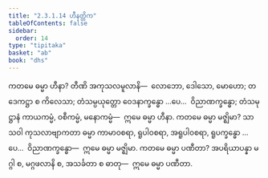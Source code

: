 ```yaml
---
title: "2.3.1.14 ဟီနတ္တိက"
tableOfContents: false
sidebar:
  order: 14
type: "tipitaka"
basket: "ab"
book: "dhs"
---
```



<DynamicBreadcrumb />

<Division number="1032" book="dhs" e="ch" v="29" p="211">

<Paragraph number="1697" book="dhs">
ကတမေ ဓမ္မာ ဟီနာ? တီဏိ အကုသလမူလာနိ—  လောဘော, ဒေါသော, မောဟော; တဒေကဋ္ဌာ စ ကိလေသာ; တံသမ္ပယုတ္တော ဝေဒနာက္ခန္ဓော …ပေ…  ဝိညာဏက္ခန္ဓော; တံသမုဋ္ဌာနံ ကာယကမ္မံ, ဝစီကမ္မံ, မနောကမ္မံ—  ဣမေ ဓမ္မာ ဟီနာ.
</Paragraph>

</Division>
<Division number="1033" book="dhs" e="ch" v="29" p="211">

<Paragraph number="1698" book="dhs">
ကတမေ ဓမ္မာ မဇ္ဈိမာ? သာသဝါ ကုသလာဗျာကတာ ဓမ္မာ ကာမာဝစရာ, ရူပါဝစရာ, အရူပါဝစရာ, ရူပက္ခန္ဓော …ပေ…  ဝိညာဏက္ခန္ဓော—  ဣမေ ဓမ္မာ မဇ္ဈိမာ.
</Paragraph>

</Division>
<Division number="1034" book="dhs" e="ch" v="29" p="211">

<Paragraph number="1699" book="dhs">
ကတမေ ဓမ္မာ ပဏီတာ? အပရိယာပန္နာ မဂ္ဂါ စ, မဂ္ဂဖလာနိ စ, အသင်္ခတာ စ ဓာတု—  ဣမေ ဓမ္မာ ပဏီတာ.
</Paragraph>
</Division>